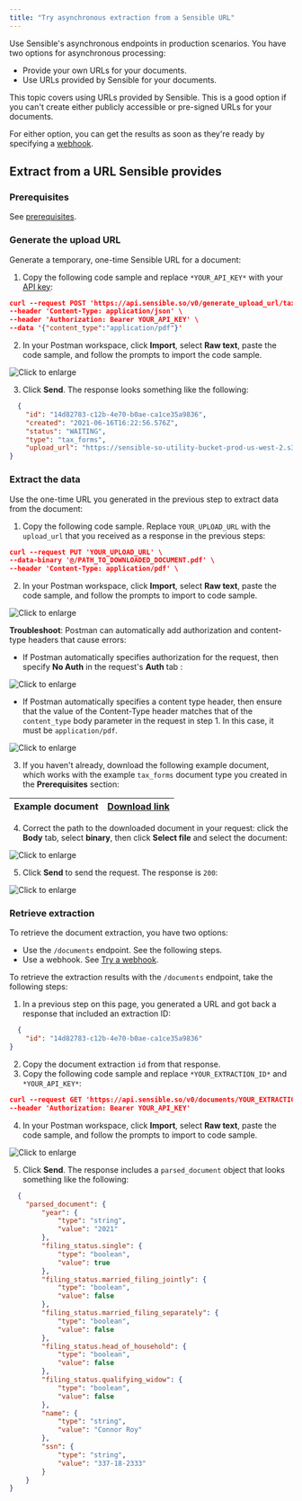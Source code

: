 ```yaml
---
title: "Try asynchronous extraction from a Sensible URL"
---
```


Use Sensible's asynchronous endpoints in production scenarios. You have two options for asynchronous processing:

* Provide your own URLs for your documents.
* Use URLs provided by Sensible for your documents.

This topic covers using URLs provided by Sensible. This is a good option if you can't create either publicly accessible or pre-signed URLs for your documents.

For either option, you can get the results as soon as they're ready by specifying a [webhook](/api-guides/api-tutorial/api-tutorial-webhook).

## Extract from a URL Sensible provides

### Prerequisites

See [prerequisites](/api-guides/api-tutorial/index-api-tutorial#prerequisites).

### Generate the upload URL

Generate a temporary, one-time Sensible URL for a document: 

1. Copy the following code sample and replace `*YOUR_API_KEY*` with your [API key](https://app.sensible.so/account/):


```json json
curl --request POST 'https://api.sensible.so/v0/generate_upload_url/tax_forms' \
--header 'Content-Type: application/json' \
--header 'Authorization: Bearer YOUR_API_KEY' \
--data '{"content_type":"application/pdf"}'
```
2. In your Postman workspace, click **Import**, select **Raw text**, paste the code sample, and follow the prompts to import the code sample.

![Click to enlarge](/assets/v0/images/final/api_quickstart_postman_3.png)

3. Click **Send**. The response looks something like the following:



```JSON JSON
  {
    "id": "14d82783-c12b-4e70-b0ae-ca1ce35a9836",
    "created": "2021-06-16T16:22:56.576Z",
    "status": "WAITING",
    "type": "tax_forms",
    "upload_url": "https://sensible-so-utility-bucket-prod-us-west-2.s3.us-west-2.amazonaws.com/EXTRACTION_UPLOAD/sensible/fc3484c5-3f35-4129-bb29-0ad1291ee9f8/EXTRACTION/14d82783-c12b-4e70-b0ae-ca1ce35a9836.pdf?AWSAccessKeyId=REDACTED&Expires=1623861476&Signature=REDACTED&x-amz-security-token=REDACTED"
}
```
### Extract the data

Use the one-time URL you generated in the previous step to extract data from the document:

1. Copy the following code sample. Replace `YOUR_UPLOAD_URL` with the `upload_url` that you received as a response in the previous steps:



```json json
curl --request PUT 'YOUR_UPLOAD_URL' \
--data-binary '@/PATH_TO_DOWNLOADED_DOCUMENT.pdf' \
--header 'Content-Type: application/pdf' \
```
2. In your Postman workspace, click **Import**, select **Raw text**, paste the code sample, and follow the prompts to import to code sample.

![Click to enlarge](/assets/v0/images/final/api_quickstart_postman_4.png)

**Troubleshoot**: Postman can automatically add authorization and content-type headers that cause errors:

* If Postman automatically specifies authorization for the request, then specify **No Auth** in the request's **Auth** tab :

![Click to enlarge](/assets/v0/images/final/api_quickstart_no_auth.png)

* If Postman automatically specifies a content type header, then ensure that the value of the Content-Type header matches that of the `content_type` body parameter in the request in step 1\. In this case, it must be `application/pdf`.

![Click to enlarge](/assets/v0/images/final/api_quickstart_postman_headers_2.png)

3. If you haven't already, download the following example document, which works with the example `tax_forms` document type you created in the **Prerequisites** section:

| Example document | [Download link](https://github.com/sensible-hq/sensible-configuration-library/raw/main/tax%5Fforms/1040/2021/1040%5F2021%5Fsample.pdf) |
| ---------------- | -------------------------------------------------------------------------------------------------------------------------------------- |

4. Correct the path to the downloaded document in your request: click the **Body** tab, select **binary**, then click **Select file** and select the document:

![Click to enlarge](/assets/v0/images/final/api_quickstart_postman_file.png)

5. Click **Send** to send the request. The response is `200`:

![Click to enlarge](/assets/v0/images/final/api_quickstart_postman_200.png) 

### Retrieve extraction

 To retrieve the document extraction, you have two options:

* Use the `/documents` endpoint. See the following steps.
* Use a webhook. See [Try a webhook](/api-guides/api-tutorial/api-tutorial-webhook).

To retrieve the extraction results with the `/documents` endpoint, take the following steps:

1. In a previous step on this page, you generated a URL and got back a response that included an extraction ID:  
  
```JSON JSON
  {  
    "id": "14d82783-c12b-4e70-b0ae-ca1ce35a9836"  
}  
```
2. Copy the document extraction `id` from that response.
3. Copy the following code sample and replace `*YOUR_EXTRACTION_ID*` and `*YOUR_API_KEY*`:



```json JSON
curl --request GET 'https://api.sensible.so/v0/documents/YOUR_EXTRACTION_ID' \
--header 'Authorization: Bearer YOUR_API_KEY'
```
4. In your Postman workspace, click **Import**, select **Raw text**, paste the code sample, and follow the prompts to import to code sample.

![Click to enlarge](/assets/v0/images/final/api_quickstart_postman_2.png)

5. Click **Send**. The response includes a `parsed_document` object that looks something like the following:



```JSON JSON
  {
	"parsed_document": {
		"year": {
			"type": "string",
			"value": "2021"
		},
		"filing_status.single": {
			"type": "boolean",
			"value": true
		},
		"filing_status.married_filing_jointly": {
			"type": "boolean",
			"value": false
		},
		"filing_status.married_filing_separately": {
			"type": "boolean",
			"value": false
		},
		"filing_status.head_of_household": {
			"type": "boolean",
			"value": false
		},
		"filing_status.qualifying_widow": {
			"type": "boolean",
			"value": false
		},
		"name": {
			"type": "string",
			"value": "Connor Roy"
		},
		"ssn": {
			"type": "string",
			"value": "337-18-2333"
		}
	}
}
```